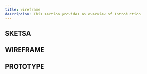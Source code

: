```yaml
---
title: wireframe
description: This section provides an overview of Introduction.
---
```


## SKETSA
<CardGrid>
  <Card
    title= "Sketsa"
    image= "/images/sketsa1.jpg"
    external= {true}
    variant="image"
  />
  <Card
    title= "Sketsa"
    image= "/images/sketsa2.jpg"
    external= {true}
    variant="image"
  />
</CardGrid>

## WIREFRAME
<CardGrid>
  <Card
    title= "Wireframe"
    image= "/images/Wireframe.png"   
    external= {true}
    variant="image"
  />
</CardGrid>

## PROTOTYPE
<CardGrid>
  <Card
    title= "Prototype"
    image= "/images/Prototipe1.png"
    external= {true}
    variant="image"
  />
  <Card
    title= "Prototype"
    image= "/images/Prototipe2.png"
    external= {true}
    variant="image" 
  />
  <Card
    title= "Prototype"
    image= "/images/Prototipe3.png"
    external= {true}
    variant="image"
  />
  <Card
    title= "Prototype"
    image= "/images/Prototipe4.png"
    external= {true}
    variant="image"
  />
  <Card
    title= "Prototype"
    image= "/images/Prototipe5.png"
    external= {true}
    variant="image"
  />
</CardGrid>